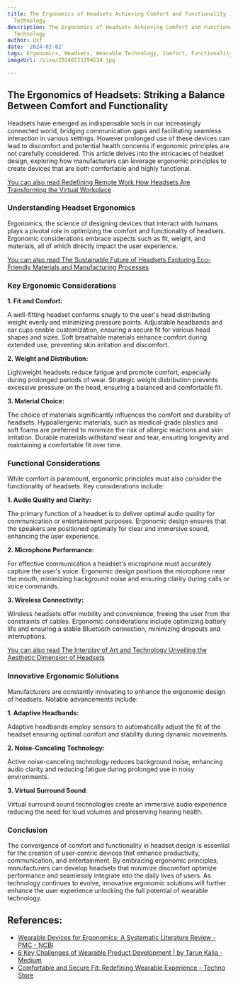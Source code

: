 ```yaml
---
title: The Ergonomics of Headsets Achieving Comfort and Functionality in Wearable
  Technology
description: The Ergonomics of Headsets Achieving Comfort and Functionality in Wearable
  Technology
author: Usf
date: '2024-02-02'
tags: Ergonomics, Headsets, Wearable Technology, Comfort, Functionality
imageUrl: /pixa/20240221194534.jpg

---
```

## The Ergonomics of Headsets: Striking a Balance Between Comfort and  Functionality

Headsets have emerged as indispensable tools in  our increasingly  connected  world, bridging communication gaps and facilitating seamless interaction in various settings. However prolonged use of these devices can lead  to discomfort and potential health concerns if ergonomic principles are  not carefully considered. This  article delves into the intricacies of  headset design, exploring  how  manufacturers can leverage  ergonomic principles to create devices that are both comfortable and highly functional.

[You can also read Redefining Remote Work How  Headsets Are Transforming the  Virtual  Workplace](Redefining%20Remote%20Work%20How%20Headsets%20Are%20Transforming%20the%20Virtual%20Workplace)


### Understanding Headset  Ergonomics

Ergonomics, the science  of designing devices that interact with humans plays a pivotal role in optimizing the  comfort and functionality of headsets. Ergonomic considerations embrace aspects such  as  fit, weight, and materials, all of which directly impact the user  experience.

[You  can also read The Sustainable Future of Headsets Exploring Eco-Friendly Materials and Manufacturing  Processes](The%20Sustainable%20Future%20of%20Headsets%20Exploring%20Eco-Friendly%20Materials%20and%20Manufacturing%20Processes)


### Key Ergonomic Considerations

**1. Fit  and Comfort:**

A well-fitting headset conforms snugly to the user's head distributing weight evenly and minimizing pressure points. Adjustable headbands and ear cups enable customization, ensuring a secure fit for various head shapes and sizes. Soft breathable materials enhance  comfort during extended use, preventing skin irritation and discomfort.

**2. Weight and Distribution:**

Lightweight headsets reduce fatigue and promote comfort, especially during prolonged periods of wear.  Strategic weight distribution  prevents excessive pressure  on  the head, ensuring a balanced and  comfortable fit.

**3. Material Choice:**

The choice of materials significantly influences the comfort and durability of headsets. Hypoallergenic materials, such as medical-grade plastics and soft foams are preferred to minimize the risk of allergic reactions and  skin irritation. Durable materials withstand wear and tear, ensuring longevity and  maintaining a comfortable fit over time.

### Functional Considerations

While comfort is paramount, ergonomic principles must also consider the functionality of headsets. Key considerations include:

**1. Audio Quality and Clarity:**

The primary function of  a headset is to deliver optimal audio quality for communication or  entertainment purposes. Ergonomic design ensures that the speakers are positioned optimally for clear and immersive sound, enhancing the user experience.

**2. Microphone Performance:**

For effective communication a headset's microphone must accurately  capture the  user's voice. Ergonomic design positions the microphone near the mouth, minimizing background noise and ensuring clarity  during calls or voice commands.

**3.  Wireless Connectivity:**

Wireless  headsets offer mobility and convenience,  freeing the user from the constraints of cables. Ergonomic considerations include  optimizing battery life and ensuring a stable Bluetooth connection, minimizing dropouts and interruptions.

[You can also read The Interplay of Art and  Technology Unveiling the Aesthetic Dimension of Headsets](The%20Interplay%20of%20Art%20and%20Technology%20Unveiling%20the%20Aesthetic%20Dimension%20of%20Headsets)


### Innovative Ergonomic Solutions

Manufacturers are constantly innovating to enhance the ergonomic design of headsets. Notable advancements include:

**1. Adaptive Headbands:**

Adaptive headbands employ sensors to automatically adjust the fit of the headset ensuring optimal comfort and stability during dynamic movements.

**2. Noise-Canceling Technology:**

Active noise-canceling technology reduces background noise, enhancing audio  clarity  and  reducing fatigue  during prolonged use in noisy environments.

**3. Virtual Surround Sound:**

Virtual surround sound technologies create an immersive audio experience reducing the need for loud volumes and preserving  hearing health.

### Conclusion

The convergence of comfort and functionality in headset design is  essential for  the creation of user-centric devices that enhance productivity, communication,  and entertainment. By embracing ergonomic principles, manufacturers can develop headsets  that  minimize discomfort optimize performance and seamlessly integrate into the daily  lives of users. As  technology continues to evolve, innovative  ergonomic solutions will further enhance the user  experience unlocking the full potential of wearable technology.

## References:
- [Wearable Devices for Ergonomics: A Systematic Literature Review - PMC - NCBI](https://www.ncbi.nlm.nih.gov/pmc/articles/PMC7865302/)
- [6 Key Challenges of Wearable Product Development | by Tarun Kalia - Medium](https://outdesign.medium.com/6-key-challenges-of-wearable-product-development-49717d88c684)
- [Comfortable and Secure Fit: Redefining Wearable Experience - Techno Store](https://englishpdf.net/comfortable-and-secure-fit/)
